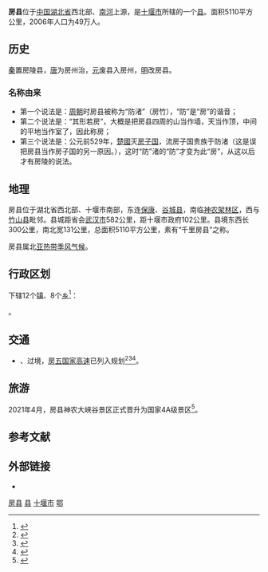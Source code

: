 {{Infobox China County
|Belong = [[湖北省|湖北省]][[十堰市|十堰市]]
}}
'''房县'''位于[[中国|中国]][[湖北省|湖北省]]西北部、[[南河|南河]]上源，是[[十堰市|十堰市]]所辖的一个[[县|县]]。面积5110平方公里，2006年人口为49万人。

== 历史 ==
[[秦|秦]]置房陵县，[[唐|唐]]为房州治，[[元朝|元]]废县入房州，[[明|明]]改房县。

===名称由来===
*第一个说法是：[[周朝|周朝]]时房县被称为“防渚”（房竹），“防”是“房”的谐音；
*第二个说法是：“其形若房”，大概是把房县四周的山当作墙，天当作顶，中间的平地当作室了，因此称房；
*第三个说法是：公元前529年，[[楚國|楚國]]灭[[房國|房子国]]，流房子国贵族于防渚（这是误把房县当作房子国的另一原因。），这时“防”渚的“防”才变为此“房”，从这以后才有房陵的说法。 

== 地理 ==
房县位于湖北省西北部、十堰市南部，东连[[保康|保康]]、[[谷城县|谷城县]]，南临[[神农架林区|神农架林区]]，西与[[竹山县|竹山县]]毗邻。县城距省会[[武汉市|武汉市]]582公里，距十堰市政府102公里。县境东西长300公里，南北宽131公里，总面积5110平方公里，素有“千里房县”之称。

房县属北[[亚热带季风气候|亚热带季风气候]]。

{{房县气候数据}}

== 行政区划 ==
{{PAGENAMEBASE}}下辖12个[[行政建制镇|镇]]、8个[[乡_(中华人民共和国)|乡]]<ref>{{PRC admin/ref sgc|42/03/25}}</ref>：

{{PRC admin/children|42/03/25}}。

== 交通 ==
* {{中国国道名|209}}、{{中国国道名|346}}过境，[[房县－五峰高速公路|房五国家高速]]已列入规划<ref>{{Cite web|title=中共中央 国务院印发国家综合立体交通网规划纲要_中央有关文件_中国政府网|url=http://www.gov.cn/zhengce/2021-02/24/content_5588654.htm|access-date=2021-08-21|work=www.gov.cn|archive-date=2021-08-21|archive-url=https://web.archive.org/web/20210821051644/http://www.gov.cn/zhengce/2021-02/24/content_5588654.htm|dead-url=no}}</ref><ref>{{Cite book|title=国家综合立体交通网规划纲要|publisher=人民出版社|year=2021|isbn=9787010232959|location=北京}}</ref><ref>{{Cite book|title=《国家综合立体交通网规划纲要》学习读本|publisher=人民交通出版社股份有限公司|year=2021|isbn=9787114169731|location=北京}}</ref>。

== 旅游 ==
2021年4月，房县神农大峡谷景区正式晋升为国家4A级景区<ref>{{cite web|url=http://www.shiyan.gov.cn/xxgk/xxgk_fdgk/xxgk_zdxm/202104/t20210414_3279764.shtml|title=我市新增两家4A级景区date=2021-04-14|publisher=十堰日报|language=zh-hans|access-date=2021-04-14|archive-date=2021-04-19|archive-url=https://web.archive.org/web/20210419040002/http://www.shiyan.gov.cn/xxgk/xxgk_fdgk/xxgk_zdxm/202104/t20210414_3279764.shtml|dead-url=no}}</ref>。

== 参考文献 ==
{{reflist}}

== 外部链接 ==
* {{Official website|http://www.fangxian.gov.cn/|name=房县人民政府}}

{{房县行政区划}}
{{十堰市行政区划}}
{{湖北行政区划}}
{{国家级贫困县|前}}

[[Category:房县|]]
[[Category:十堰区县市|县]]
[[Category:湖北省县份|十堰市]]
[[Category:原国家级贫困县|鄂]]